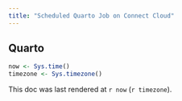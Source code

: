```yaml
---
title: "Scheduled Quarto Job on Connect Cloud"
---
```


## Quarto


```r

now <- Sys.time()
timezone <- Sys.timezone()

```

This doc was last rendered at `r now` (`r timezone`).
